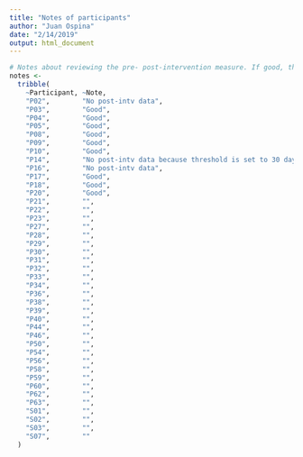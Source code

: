 ```yaml
---
title: "Notes of participants"
author: "Juan Ospina"
date: "2/14/2019"
output: html_document
---
```


```r
# Notes about reviewing the pre- post-intervention measure. If good, this means that the participant has pre- and post-intervention data
notes <-
  tribble(
    ~Participant, ~Note,
    "P02",        "No post-intv data",
    "P03",        "Good",
    "P04",        "Good",
    "P05",        "Good",
    "P08",        "Good",
    "P09",        "Good",
    "P10",        "Good",
    "P14",        "No post-intv data because threshold is set to 30 days",
    "P16",        "No post-intv data",
    "P17",        "Good",
    "P18",        "Good",
    "P20",        "Good",
    "P21",        "",
    "P22",        "",
    "P23",        "",
    "P27",        "",
    "P28",        "",
    "P29",        "",
    "P30",        "",
    "P31",        "",
    "P32",        "",
    "P33",        "",
    "P34",        "",
    "P36",        "",
    "P38",        "",
    "P39",        "",
    "P40",        "",
    "P44",        "",
    "P46",        "",
    "P50",        "",
    "P54",        "",
    "P56",        "",
    "P58",        "",
    "P59",        "",
    "P60",        "",
    "P62",        "",
    "P63",        "",
    "S01",        "",
    "S02",        "",
    "S03",        "",
    "S07",        ""
  )
```

